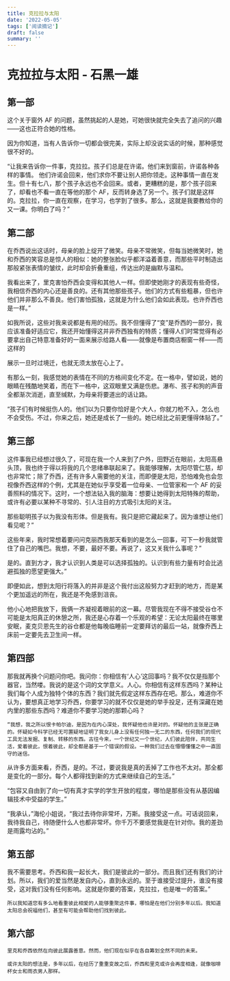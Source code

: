 ```yaml
---
title: 克拉拉与太阳
date: '2022-05-05'
tags: ['阅读摘记']
draft: false
summary: ''
---
```


# 克拉拉与太阳 - 石黑一雄

## 第一部

这个关于窗外 AF 的问题，虽然挑起的人是她，可她很快就完全失去了追问的兴趣——这也正符合她的性格。

因为你知道，当有人告诉你一切都会很完美，实际上却没说实话的时候，那种感觉很不好的。

“让我来告诉你一件事，克拉拉。孩子们总是在许诺。他们来到窗前，许诺各种各样的事情。
他们许诺会回来，他们求你不要让别人把你领走。这种事情一直在发生。但十有七八，那个孩子永远也不会回来。或者，更糟糕的是，那个孩子回来了，却看也不看一直在等他的那个 AF，反而转身选了另一个。孩子们就是这样的。克拉拉，你一直在观察，在学习，也学到了很多。那么，这就是我要教给你的又一课。你明白了吗？”

## 第二部

在乔西说出这话时，母亲的脸上绽开了微笑。母亲不常微笑，但每当她微笑时，她和乔西的笑容总是惊人的相似：她的整张脸似乎都洋溢着善意，而那些平时制造出那般紧张表情的皱纹，此时却会折叠重组，传达出的是幽默与温和。

我看出来了，里克害怕乔西会变得和其他人一样。但即使她刚才的表现有些奇怪，我相信乔西的内心还是善良的。还有其他那些孩子。他们的方式有些粗暴，但也许他们并非那么不善良。他们害怕孤独，这就是为什么他们会如此表现。也许乔西也是一样。”

如我所说，这些对我来说都是有用的经历。我不但懂得了“变”是乔西的一部分，我应该准备好适应它，我还开始懂得这并非乔西独有的特质；懂得人们时常觉得有必要拿出自己特意准备好的一面来展示给路人看——就像是布置商店橱窗一样——而这样的

展示一旦时过境迁，也就无须太放在心上了。

有那么一刻，我感觉她的表情在不同的方格间变化不定。在一格中，譬如说，她的眼睛在残酷地笑着，而在下一格中，这双眼里又满是伤悲。瀑布、孩子和狗的声音全都渐次消逝，直至缄默，为母亲将要道出的话让路。

“孩子们有时候挺伤人的。他们以为只要你恰好是个大人，你就刀枪不入，怎么也不会受伤。不过，你来之后，她还是成长了一些的。她已经比之前更懂得体贴了。”

## 第三部

这件事我已经想过很久了，可现在我一个人来到了户外，田野近在眼前，太阳高悬头顶，我也终于得以将我的几个思绪串联起来了。我能够理解，太阳尽管仁慈，却也非常忙；除了乔西，还有许多人需要他的关注，而即便是太阳，恐怕难免也会忽视像乔西这样的个例，尤其是在她似乎享受着一位母亲、一位管家和一个 AF 的妥善照料的情况下。这时，一个想法钻入我的脑海：想要让她得到太阳特殊的帮助，或许有必要以某种不寻常的、引人注目的方式吸引太阳的关注。

那些聪明孩子以为我没有形体。但是我有。我只是把它藏起来了。因为谁想让他们看见呢？”

这些年来，我时常想着要问问克丽西我那天看到的是怎么一回事，可下一秒我就管住了自己的嘴巴。我想，不要，最好不要。再说了，这又关我什么事呢？”

是的。直到方才，我才认识到人类是可以选择孤独的。认识到有些力量有时会比逃避孤独的愿望更强大。”

即便如此，想到太阳行将落入的并非是这个我付出这般努力才赶到的地方，而是某个更加遥远的所在，我还是不免感到沮丧。

他小心地把我放下，我俩一齐凝视着眼前的这一幕。尽管我现在不得不接受谷仓不可能是太阳真正的休憩之所，我还是心存着一个乐观的希望：无论太阳最终在哪里安眠，麦克贝恩先生的谷仓都是他每晚临睡前一定要拜访的最后一站，就像乔西上床前一定要先去卫生间一样。

## 第四部

那我就再换个问题问你吧。我问你：你相信有‘人心’这回事吗？我不仅仅是指那个器官，当然喽。我说的是这个词的文学意义。人心。你相信有这样东西吗？某种让我们每个人成为独特个体的东西？我们就先假定这样东西存在吧。那么，难道你不认为，要想真正地学习乔西，你要学习的就不仅仅是她的举手投足，还有深藏在她内里的那些东西吗？难道你不要学习她的那颗心吗？

`“我想，我之所以恨卡帕尔迪，是因为在内心深处，我怀疑他也许是对的。怀疑他的主张是正确的。怀疑如今科学已经无可置疑地证明了我女儿身上没有任何独一无二的东西，任何我们的现代工具无法发掘、复制、转移的东西。古往今来，一个世纪又一个世纪，人们彼此陪伴，共同生活，爱着彼此，恨着彼此，却全都是基于一个错误的假设。一种我们过去在懵懵懂懂之中一直固守的迷信。`

从许多方面来看，乔西，是的。不过，要说我是真的丢掉了工作也不太对。那全都是变化的一部分。每个人都得找到新的方式来继续自己的生活。”

“包容又自由到了向一切有真才实学的学生开放的程度，哪怕是那些没有从基因编辑技术中受益的学生。”

“我承认，”海伦小姐说，“我过去待你非常坏，万斯。我接受这一点。可话说回来，我待我自己，待随便什么人也都非常坏。你千万不要感觉我是在针对你。我的差劲是雨露均沾的。”

## 第五部

我不需要思考。乔西和我一起长大，我们是彼此的一部分。而且我们还有我们的计划。所以，我们的爱当然是发自内心，直到永远的。至于谁接受过提升，谁没有接受，这对我们没有任何影响。这就是你要的答案，克拉拉，也是唯一的答案。”

`所以我知道您有多么地看重彼此相爱的人能够重聚这件事，哪怕是在他们分别多年以后。我知道太阳总会祝福他们，甚至有可能会帮助他们找到彼此。`

## 第六部

`里克和乔西依然在向彼此展露善意。然而，他们现在似乎在各自筹划全然不同的未来。`

`或许太阳的想法是，多年以后，在经历了重重变故之后，乔西和里克或许会再度相逢，就像咖啡杯女士和雨衣男人那样。`
